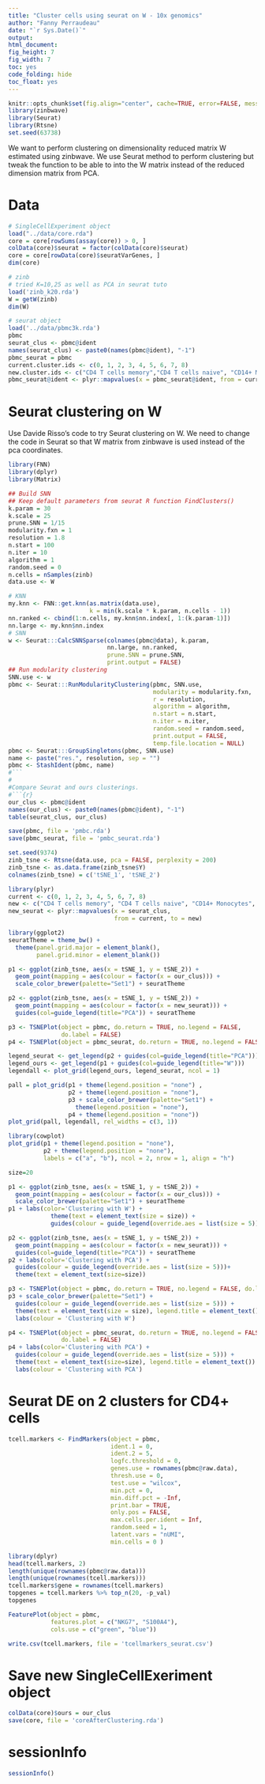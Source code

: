 ```yaml
---
title: "Cluster cells using seurat on W - 10x genomics"
author: "Fanny Perraudeau"
date: "`r Sys.Date()`"
output: 
html_document: 
fig_height: 7
fig_width: 7
toc: yes
code_folding: hide
toc_float: yes
---
```


```r
knitr::opts_chunk$set(fig.align="center", cache=TRUE, error=FALSE, message=FALSE, warning=TRUE)
library(zinbwave)
library(Seurat)
library(Rtsne)
set.seed(63738)
```

We want to perform clustering on dimensionality reduced matrix W estimated using zinbwave. We use Seurat method to perform clustering but tweak the function to be able to into the W matrix instead of the reduced dimension matrix from PCA.

# Data
```r
# SingleCellExperiment object
load("../data/core.rda")
core = core[rowSums(assay(core)) > 0, ]
colData(core)$seurat = factor(colData(core)$seurat)
core = core[rowData(core)$seuratVarGenes, ]
dim(core)
```

```r
# zinb 
# tried K=10,25 as well as PCA in seurat tuto
load('zinb_k20.rda')
W = getW(zinb)
dim(W)
```

```r
# seurat object
load('../data/pbmc3k.rda')
pbmc
seurat_clus <- pbmc@ident
names(seurat_clus) <- paste0(names(pbmc@ident), "-1")
pbmc_seurat = pbmc
current.cluster.ids <- c(0, 1, 2, 3, 4, 5, 6, 7, 8)
new.cluster.ids <- c("CD4 T cells memory","CD4 T cells naive", "CD14+ Monocytes", "B cells", "CD8 T cells", "FCGR3A+ Monocytes", "NK cells", "Dendritic cells", "Megakaryocytes")
pbmc_seurat@ident <- plyr::mapvalues(x = pbmc_seurat@ident, from = current.cluster.ids, to = new.cluster.ids)
```


# Seurat clustering on W

Use Davide Risso's code to try Seurat clustering on W. We need to change the code in Seurat so that W matrix from zinbwave is used instead of the pca coordinates.

```r
library(FNN)
library(dplyr)
library(Matrix)

## Build SNN
## Keep default parameters from seurat R function FindClusters()
k.param = 30
k.scale = 25
prune.SNN = 1/15
modularity.fxn = 1
resolution = 1.8
n.start = 100
n.iter = 10
algorithm = 1
random.seed = 0
n.cells = nSamples(zinb)
data.use <- W

# KNN
my.knn <- FNN::get.knn(as.matrix(data.use),
                       k = min(k.scale * k.param, n.cells - 1))
nn.ranked <- cbind(1:n.cells, my.knn$nn.index[, 1:(k.param-1)])
nn.large <- my.knn$nn.index
# SNN
w <- Seurat:::CalcSNNSparse(colnames(pbmc@data), k.param,
                            nn.large, nn.ranked, 
                            prune.SNN = prune.SNN, 
                            print.output = FALSE)
## Run modularity clustering
SNN.use <- w
pbmc <- Seurat:::RunModularityClustering(pbmc, SNN.use, 
                                         modularity = modularity.fxn,
                                         r = resolution,
                                         algorithm = algorithm,
                                         n.start = n.start, 
                                         n.iter = n.iter, 
                                         random.seed = random.seed, 
                                         print.output = FALSE,
                                         temp.file.location = NULL)
pbmc <- Seurat:::GroupSingletons(pbmc, SNN.use)
name <- paste("res.", resolution, sep = "")
pbmc <- StashIdent(pbmc, name)
#```
#
#Compare Seurat and ours clusterings.
#```{r}
our_clus <- pbmc@ident
names(our_clus) <- paste0(names(pbmc@ident), "-1")
table(seurat_clus, our_clus)
```
```r
save(pbmc, file = 'pmbc.rda')
save(pbmc_seurat, file = 'pmbc_seurat.rda')
```

```r
set.seed(9374)
zinb_tsne <- Rtsne(data.use, pca = FALSE, perplexity = 200)
zinb_tsne <- as.data.frame(zinb_tsne$Y)
colnames(zinb_tsne) = c('tSNE_1', 'tSNE_2')
```

```r
library(plyr)
current <- c(0, 1, 2, 3, 4, 5, 6, 7, 8)
new <- c("CD4 T cells memory", "CD4 T cells naive", "CD14+ Monocytes", "B cells", "CD8 T cells", "FCGR3A+ Monocytes", "NK cells", "Dendritic cells", "Megakaryocytes")
new_seurat <- plyr::mapvalues(x = seurat_clus,
                              from = current, to = new)
```

```r
library(ggplot2)
seuratTheme = theme_bw() + 
  theme(panel.grid.major = element_blank(), 
        panel.grid.minor = element_blank())

p1 <- ggplot(zinb_tsne, aes(x = tSNE_1, y = tSNE_2)) + 
  geom_point(mapping = aes(colour = factor(x = our_clus))) +
  scale_color_brewer(palette="Set1") + seuratTheme 

p2 <- ggplot(zinb_tsne, aes(x = tSNE_1, y = tSNE_2)) + 
  geom_point(mapping = aes(colour = factor(x = new_seurat))) +
  guides(col=guide_legend(title="PCA")) + seuratTheme 

p3 <- TSNEPlot(object = pbmc, do.return = TRUE, no.legend = FALSE,
               do.label = FALSE)
p4 <- TSNEPlot(object = pbmc_seurat, do.return = TRUE, no.legend = FALSE, do.label = FALSE, pt.size = 0.5)

legend_seurat <- get_legend(p2 + guides(col=guide_legend(title="PCA")))
legend_ours <- get_legend(p1 + guides(col=guide_legend(title="W")))
legendall <- plot_grid(legend_ours, legend_seurat, ncol = 1)

pall = plot_grid(p1 + theme(legend.position = "none") ,
                 p2 + theme(legend.position = "none"),
                 p3 + scale_color_brewer(palette="Set1") +
                   theme(legend.position = "none"),
                 p4 + theme(legend.position = "none"))
plot_grid(pall, legendall, rel_widths = c(3, 1))
```
```r
library(cowplot)
plot_grid(p1 + theme(legend.position = "none"),
          p2 + theme(legend.position = "none"),
          labels = c("a", "b"), ncol = 2, nrow = 1, align = "h")
```

```r
size=20
```

```r
p1 <- ggplot(zinb_tsne, aes(x = tSNE_1, y = tSNE_2)) + 
  geom_point(mapping = aes(colour = factor(x = our_clus))) +
  scale_color_brewer(palette="Set1") + seuratTheme 
p1 + labs(color='Clustering with W') +
            theme(text = element_text(size = size)) +
            guides(colour = guide_legend(override.aes = list(size = 5)))
```

```r
p2 <- ggplot(zinb_tsne, aes(x = tSNE_1, y = tSNE_2)) + 
  geom_point(mapping = aes(colour = factor(x = new_seurat))) +
  guides(col=guide_legend(title="PCA")) + seuratTheme 
p2 + labs(color='Clustering with PCA') +
  guides(colour = guide_legend(override.aes = list(size = 5)))+
  theme(text = element_text(size=size))
```

```r
p3 <- TSNEPlot(object = pbmc, do.return = TRUE, no.legend = FALSE, do.label = FALSE)
p3 + scale_color_brewer(palette="Set1") +
  guides(colour = guide_legend(override.aes = list(size = 5))) +
  theme(text = element_text(size = size), legend.title = element_text()) +
  labs(colour = 'Clustering with W')
```

```r
p4 <- TSNEPlot(object = pbmc_seurat, do.return = TRUE, no.legend = FALSE,
               do.label = FALSE)
p4 + labs(color='Clustering with PCA') +
  guides(colour = guide_legend(override.aes = list(size = 5))) +
  theme(text = element_text(size=size), legend.title = element_text()) +
  labs(colour = 'Clustering with PCA')
```

# Seurat DE on 2 clusters for CD4+ cells

```r
tcell.markers <- FindMarkers(object = pbmc,
                             ident.1 = 0,
                             ident.2 = 5,
                             logfc.threshold = 0,
                             genes.use = rownames(pbmc@raw.data),
                             thresh.use = 0,
                             test.use = "wilcox",
                             min.pct = 0, 
                             min.diff.pct = -Inf,
                             print.bar = TRUE,
                             only.pos = FALSE,
                             max.cells.per.ident = Inf, 
                             random.seed = 1,
                             latent.vars = "nUMI",
                             min.cells = 0 )
```


```r
library(dplyr)
head(tcell.markers, 2)
length(unique(rownames(pbmc@raw.data)))
length(unique(rownames(tcell.markers)))
tcell.markers$gene = rownames(tcell.markers)
topgenes = tcell.markers %>% top_n(20, -p_val)
topgenes
```

```r
FeaturePlot(object = pbmc,
            features.plot = c("NKG7", "S100A4"), 
            cols.use = c("green", "blue"))
```

```r
write.csv(tcell.markers, file = 'tcellmarkers_seurat.csv')
```

# Save new SingleCellExeriment object
```r
colData(core)$ours = our_clus
save(core, file = 'coreAfterClustering.rda')
```

# sessionInfo

```r
sessionInfo()
```